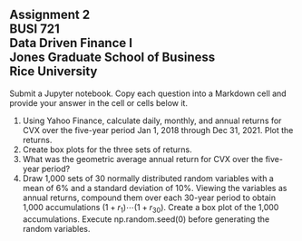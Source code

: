 ## Assignment 2<br>BUSI 721<br>Data Driven Finance I<br>Jones Graduate School of Business<br>Rice University<br>

Submit a Jupyter notebook.  Copy each question into a Markdown cell and provide your answer in the cell or cells below it.

1.  Using Yahoo Finance, calculate daily, monthly, and annual returns for CVX over the five-year period Jan 1, 2018 through Dec 31, 2021.  Plot the returns.
2.  Create box plots for the three sets of returns.
3.  What was the geometric average annual return for CVX over the five-year period?
4. Draw 1,000 sets of 30 normally distributed random variables with a mean of 6% and a standard deviation of 10%.  Viewing the variables as annual returns, compound them over each 30-year period to obtain 1,000 accumulations $(1+r_1) \cdots (1+r_{30})$.  Create a box plot of the 1,000 accumulations.  Execute np.random.seed(0) before generating the random variables.